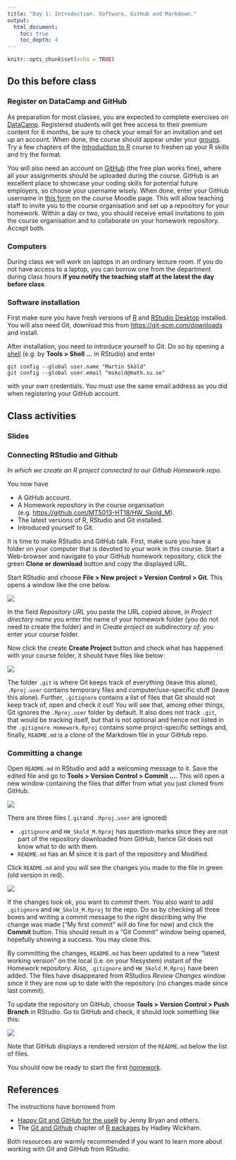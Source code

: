 ```yaml
---
title: "Day 1: Introduction. Software, GitHub and Markdown."
output:
  html_document:
    toc: true
    toc_depth: 4
---
```


```r
knitr::opts_chunk$set(echo = TRUE)
```

## Do this before class

### Register on DataCamp and GitHub

As preparation for most classes, you are expected to complete exercises on [DataCamp](https://www.datacamp.com/home). Registered students will get free access to their premium content for 6 months, be sure to check your email for an invitation and set up an account. When done, the course should appear under your [groups](https://www.datacamp.com/groups/mine). Try a few chapters of the [Introduction to R](https://www.datacamp.com/courses/free-introduction-to-r) course to freshen up your R skills and try the format.

You will also need an account on [GitHub](https://github.com/) (the free plan works fine), where all your assignments should be uploaded during the course. GitHub is an excellent place to showcase your coding skills for potential future employers, so choose your username wisely. When done, enter your GitHub username in [this form](https://kurser.math.su.se/mod/feedback/view.php?id=38902) on the course Moodle page. This will allow teaching staff to invite you to the course organisation and set up a repository for your homework. Within a day or two, you should receive email invitations to join the course organisation and to collaborate on your homework repository. Accept both.

### Computers

During class we will work on laptops in an ordinary lecture room. If you do not have access to a laptop, you can borrow one from the department during class hours **if you notify the teaching staff at the latest the day before class**.   

### Software installation

First make sure you have fresh versions of [R](https://cran.r-project.org/) and [RStudio Desktop](https://www.rstudio.com/products/rstudio/#Desktop) installed. You will also need Git, download this from <https://git-scm.com/downloads> and install.

After installation, you need to introduce yourself to Git. Do so by opening a [shell](https://en.wikipedia.org/wiki/Unix_shell)  (e.g. by **Tools > Shell ...** in RStudio) and enter

```
git config --global user.name "Martin Sköld"
git config --global user.email "mskold@math.su.se"
```

with your own credentials. You must use the same email address as you did when registering your GitHub account.

## Class activities

### Slides

### Connecting RStudio and Github

*In which we create an R project connected to our Github Homework repo.* 

You now have

* A GitHub account.
* A Homework repository in the course organisation (e.g. <https://github.com/MT5013-HT18/HW_Skold_M>).
* The latest versions of R, RStudio and Git installed.
* Introduced yourself to Git.

It is time to make RStudio and GitHub talk. First, make sure you have a folder on your computer that is devoted to your work in this course. Start a Web-browser and navigate to your GitHub homework repository, click the green **Clone or download** button and copy the displayed URL. 

Start RStudio and choose **File > New project > Version Control > Git**. This opens a window like the one below.

![](Clone.png)

In the field *Repository URL* you paste the URL copied above, in *Project directory name* you enter the name of your homework folder (you do not need to create the folder) and in *Create project as subdirectory of:* you enter your course folder.

Now click the create **Create Project** button and check what has happened with your course folder, it should have files like below:

![](Folder.png)

The folder `.git` is where Git keeps track of everything (leave this alone), `.Rproj.user` contains temporary files and computer/use-specific stuff (leave this alone). Further, `.gitignore` contains a list of files that Git should not keep track of, open and check it out! You will see that, among other things, Git ignores the `.Rproj.user` folder by default. It also does not track `.git`, that would be tracking itself, but that is not optional and hence not listed in the `.gitignore`. `Homework.Rproj` contains some projrct-specific settings and, finally, `README.md` is a clone of the Markdown file in your GitHub repo.


### Committing a change

Open `README.md` in RStudio and add a welcoming message to it. Save the edited file and go to **Tools > Version Control > Commit ...**. This will open a new window containing the files that differ from what you just cloned from GitHub.

![](Commit.png)

There are three files (`.git`and `.Rproj.user` are ignored)

* `.gitignore` and `HW_Skold_M.Rproj` has question-marks since they are not part of the repository downloaded from GitHub, hence Git does not know what to do with them.
* `README.md` has an M since it is part of the repository and Modified.

Click `README.md` and you will see the changes you made to the file in green (old version in red).

![](Changes.png)

If the changes look ok, you want to *commit* them. You also want to add `.gitignore` and `HW_Skold_M.Rproj` to the repo. Do so by checking all three boxes and writing a commit message to the right describing why the change was made ("My first commit" will do fine for now) and click the **Commit** button. This should result in a "Git Commit" window being opened, hopefully showing a success. You may close this. 

By committing the changes, `README.md` has been updated to a new "latest working version" on the local (i.e. on your filesystem) instant of the Homework repository. Also, `.gitignore` and `HW_Skold_M.Rproj` have been added. The files have disappeared from RStudios *Review Changes* window since it they are now up to date with the repository (no changes made since last commit).

To update the repository on GitHub, choose **Tools > Version Control > Push Branch** in RStudio.
Go to GitHub and check, it should look something like this:

![](Repo.png)

Note that GitHub displays a rendered version of the `README.md` below the list of files.

You should now be ready to start the first [homework](HW.html).

## References

The instructions have borrowed from

* [Happy Git and GitHub for the useR](http://happygitwithr.com/) by Jenny Bryan and others.
* The [Git and Github](http://r-pkgs.had.co.nz/git.html) chapter of [R packages](http://r-pkgs.had.co.nz/) by Hadley Wickham.

Both resources are warmly recommended if you want to learn more about working with Git and GitHub from RStudio.

